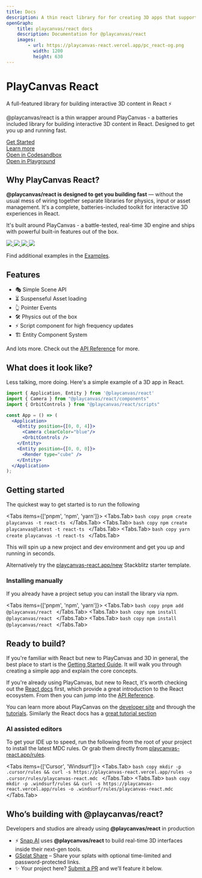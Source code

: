 ```yaml
---
title: Docs
description: A thin react library for for creating 3D apps that supports pointer events, physics, gaussian splats, and more straight out of the box.
openGraph:
    title: playcanvas/react docs
    description: Documentation for @playcanvas/react
    images:
        - url: https://playcanvas-react.vercel.app/pc_react-og.png
          width: 1200
          height: 630
---
```


<h1 className='text-4xl font-bold mt-8 mb-4'>
  PlayCanvas React
</h1>

<div className='text-lg font-semibold text-muted-foreground'>
  A full-featured library for building interactive 3D content in React ⚡
</div>

@playcanvas/react is a thin wrapper around PlayCanvas - a batteries included library for building interactive 3D content in React. Designed to get you up and running fast.

<div className="flex flex-row gap-6 my-2 mt-6 items-center">
  <a className="group shadow flex items-center -ml-2 flex-row gap-2 bg-muted rounded-full p-2 px-4 max-w-fit transition-colors duration-150" href="/docs#getting-started">
    <Box size={14} className="hidden md:block text-muted-foreground group-hover:text-foreground" />
    <div className="text-xs font-medium text-muted-foreground group-hover:text-foreground transition-colors duration-150">Get Started</div>
    <ArrowRight size={14} className="text-muted-foreground group-hover:text-foreground transition-colors duration-150" />
  </a>
  <a className="text-xs underline duration-150 text-muted-foreground font-medium" href="/docs#why-playcanvas-react">
    Learn more
  </a>
</div>

<div className='lg:w-[calc(100%+4rem)] aspect-video rounded-xl overflow-hidden mt-8 lg:-mx-8'>
  <ReactQueryProvider>
    <Application className='hover:cursor-grab active:cursor-grabbing w-full' fillMode="NONE" resolutionMode="AUTO">
      <Example/>
    </Application>
  </ReactQueryProvider>
</div>

<div className="flex flex-row gap-6 my-4 -mt-12 justify-end pr-8 lg:pr-0">
  <a className="group shadow flex items-center -ml-2 flex-row gap-2 bg-muted rounded-full p-2 px-4 max-w-fit transition-colors duration-150" href="https://codesandbox.io/p/sandbox/playcanvas-react-nwlrlm" target="_blank">
    <Codesandbox size={14} className="hidden md:block text-muted-foreground group-hover:text-foreground" />
    <div className="text-xs font-medium text-muted-foreground group-hover:text-foreground transition-colors duration-150">Open in Codesandbox</div>
    <ArrowRight size={14} className="text-muted-foreground group-hover:text-foreground transition-colors duration-150" />
  </a>

  <a className="group shadow flex items-center -ml-2 flex-row gap-2 bg-muted rounded-full p-2 px-4 max-w-fit transition-colors duration-150" href="/examples/model-viewer" target="_blank">
    <Box size={14} className="hidden md:block text-muted-foreground group-hover:text-foreground" />
    <div className="text-xs font-medium text-muted-foreground group-hover:text-foreground transition-colors duration-150">Open in Playground</div>
    <ArrowRight size={14} className="text-muted-foreground group-hover:text-foreground transition-colors duration-150" />
  </a>
</div>

## Why PlayCanvas React?

**@playcanvas/react is designed to get you building fast** — without the usual mess of wiring together separate libraries for physics, input or asset management. It's a complete, batteries-included toolkit for interactive 3D experiences in React.

It's built around PlayCanvas - a battle-tested, real-time 3D engine and ships with powerful built-in features out of the box.

<div className="grid grid-cols-1 my-8 sm:grid-cols-2 gap-2">  
  <a href="/examples/motion" className="block overflow-hidden rounded-lg">
    <img src="https://github.com/user-attachments/assets/f7be5ba5-69ae-454e-b730-f37a4b4f37ef" className="w-full h-auto" />
  </a>
  <a href="/examples/splats" className="block overflow-hidden rounded-lg">
    <img src="https://github.com/user-attachments/assets/4e652314-8540-41ba-ba90-7ffba9f1731d" className="w-full h-auto" />
  </a>
  <a href="/examples/physics" className="block overflow-hidden rounded-lg">
    <img src="https://github.com/user-attachments/assets/084fc21a-8efa-4967-9e50-e9520a627e8c" className="w-full h-auto" />
  </a>
  <a href="https://stackblitz.com/edit/pc-react-tick-tock?file=src%2FScene.tsx" className="block overflow-hidden rounded-lg">
    <img src="https://github.com/user-attachments/assets/66eab2db-197f-4f66-b159-cf62eba8a928" className="w-full h-auto" />
  </a>
</div>

Find additional examples in the [Examples](/examples).

## Features

- 🎭 Simple Scene API
- ⏳ Suspenseful Asset loading
- ️👆 Pointer Events
- 🛠️ Physics out of the box
- ⚡ Script component for high frequency updates
- 🏗️ Entity Component System

And lots more. Check out the [API Reference](/docs/api/) for more.

## What does it look like?

Less talking, more doing. Here's a simple example of a 3D app in React.

```jsx copy filename="render-cube.jsx"
import { Application, Entity } from '@playcanvas/react'
import { Camera } from "@playcanvas/react/components"
import { OrbitControls } from "@playcanvas/react/scripts"

const App = () => (
  <Application>
    <Entity position={[0, 0, 4]}>
      <Camera clearColor="blue"/>
      <OrbitControls />
    </Entity>
    <Entity position={[0, 0, 0]}>
      <Render type="cube" />
    </Entity>
  </Application>
);
```

## Getting started

The quickest way to get started is to run the following
 
<Tabs items={['pnpm', 'npm', 'yarn']}>
  <Tabs.Tab>
    ```bash copy
    pnpm create playcanvas -t react-ts
    ```
  </Tabs.Tab>
  <Tabs.Tab>
    ```bash copy
    npm create playcanvas@latest -t react-ts
    ```
  </Tabs.Tab>
  <Tabs.Tab>
    ```bash copy
    yarn create playcanvas -t react-ts
    ```
  </Tabs.Tab>
</Tabs>

This will spin up a new project and dev environment and get you up and running in seconds.

Alternatively try the [playcanvas-react.app/new](https://playcanvas-react.vercel.app/new) Stackblitz starter template.

### Installing manually

If you already have a project setup you can install the library via npm.

<Tabs items={['pnpm', 'npm', 'yarn']}>
  <Tabs.Tab>
    ```bash copy
    pnpm add @playcanvas/react
    ```
  </Tabs.Tab>
  <Tabs.Tab>
    ```bash copy
    npm install @playcanvas/react
    ```
  </Tabs.Tab>
  <Tabs.Tab>
    ```bash copy
    npm install @playcanvas/react
    ```
  </Tabs.Tab>
</Tabs>

## Ready to build?

If you're familiar with React but new to PlayCanvas and 3D in general, the best place to start is the [Getting Started Guide](/docs/guide/getting-started). It will walk you through creating a simple app and explain the core concepts.

If you're already using PlayCanvas, but new to React, it's worth checking out the [React docs](https://react.dev/learn) first, which provide a great introduction to the React ecosystem. From then you can jump into the [API Reference](/docs/api/entity/).

You can learn more about PlayCanvas on the [developer site](https://developer.playcanvas.com/) and through the [tutorials](https://developer.playcanvas.com/tutorials/). Similarly the React docs has a [great tutorial section](https://react.dev/learn)

### AI assisted editors

To get your IDE up to speed, run the following from the root of your project to install the latest MDC rules. Or grab them directly from [playcanvas-react.app/rules](https://playcanvas-react.vercel.app/rules).

<Tabs items={['Cursor', 'Windsurf']}>
  <Tabs.Tab>
    ```bash copy
    mkdir -p .cursor/rules && curl -s https://playcanvas-react.vercel.app/rules -o .cursor/rules/playcanvas-react.mdc
    ```
  </Tabs.Tab>
  <Tabs.Tab>
    ```bash copy
    mkdir -p .windsurf/rules && curl -s https://playcanvas-react.vercel.app/rules -o .windsurf/rules/playcanvas-react.mdc
    ```
  </Tabs.Tab>
</Tabs>

## Who’s building with @playcanvas/react?

Developers and studios are already using **@playcanvas/react** in production

- ⚡ [Snap AI](https://ai.snapchat.com) uses **@playcanvas/react** to build real-time 3D interfaces inside their next-gen tools.
- [GSplat Share](https://gsplat.org/) – Share your splats with optional time-limited and password-protected links.
- ✨ Your project here? [Submit a PR](https://github.com/playcanvas/react/compare) and we’ll feature it below.
